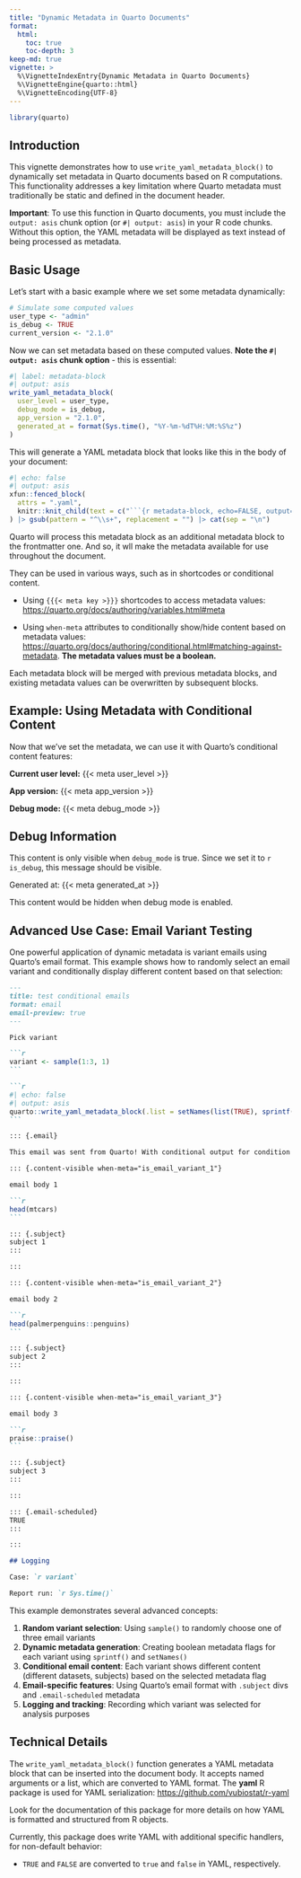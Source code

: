 ```yaml
---
title: "Dynamic Metadata in Quarto Documents"
format: 
  html:
    toc: true
    toc-depth: 3
keep-md: true
vignette: >
  %\VignetteIndexEntry{Dynamic Metadata in Quarto Documents}
  %\VignetteEngine{quarto::html}
  %\VignetteEncoding{UTF-8}
---
```


```r
library(quarto)
```

## Introduction

This vignette demonstrates how to use `write_yaml_metadata_block()` to dynamically set metadata in Quarto documents based on R computations. This functionality addresses a key limitation where Quarto metadata must traditionally be static and defined in the document header.

**Important**: To use this function in Quarto documents, you must include the `output: asis` chunk option (or `#| output: asis`) in your R code chunks. Without this option, the YAML metadata will be displayed as text instead of being processed as metadata.

## Basic Usage

Let's start with a basic example where we set some metadata dynamically:

```r
# Simulate some computed values
user_type <- "admin"
is_debug <- TRUE
current_version <- "2.1.0"
```

Now we can set metadata based on these computed values. **Note the `#| output: asis` chunk option** - this is essential:

```r
#| label: metadata-block
#| output: asis
write_yaml_metadata_block(
  user_level = user_type,
  debug_mode = is_debug,
  app_version = "2.1.0",
  generated_at = format(Sys.time(), "%Y-%m-%dT%H:%M:%S%z")
)
```

This will generate a YAML metadata block that looks like this in the body of your document:

```r
#| echo: false
#| output: asis
xfun::fenced_block(
  attrs = ".yaml",
  knitr::knit_child(text = c("```{r metadata-block, echo=FALSE, output='asis'}", "```"), quiet = TRUE)
) |> gsub(pattern = "^\\s+", replacement = "") |> cat(sep = "\n")
```

Quarto will process this metadata block as an additional metadata block to the frontmatter one. And so, it wll make the metadata available for use throughout the document.

They can be used in various ways, such as in shortcodes or conditional content.

- Using `{{{< meta key >}}}` shortcodes to access metadata values: <https://quarto.org/docs/authoring/variables.html#meta>

- Using `when-meta` attributes to conditionally show/hide content based on metadata values: <https://quarto.org/docs/authoring/conditional.html#matching-against-metadata>. **The metadata values must be a boolean.**

Each metadata block will be merged with previous metadata blocks, and existing metadata values can be overwritten by subsequent blocks.

## Example: Using Metadata with Conditional Content

Now that we've set the metadata, we can use it with Quarto's conditional content features:

**Current user level:** {{< meta user_level >}}

**App version:** {{< meta app_version >}}

**Debug mode:** {{< meta debug_mode >}}

::: {.content-visible when-meta="debug_mode"}

::: {.callout-important}

## Debug Information

This content is only visible when `debug_mode` is true. Since we set it to `r is_debug`, this message should be visible.

Generated at: {{< meta generated_at >}}
:::

:::

::: {.content-hidden when-meta="debug_mode"}
This content would be hidden when debug mode is enabled.
:::

## Advanced Use Case: Email Variant Testing

One powerful application of dynamic metadata is variant emails using Quarto's email format. This example shows how to randomly select an email variant and conditionally display different content based on that selection:

````markdown
---
title: test conditional emails
format: email
email-preview: true
---

Pick variant

```r
variant <- sample(1:3, 1)
```

```r
#| echo: false
#| output: asis
quarto::write_yaml_metadata_block(.list = setNames(list(TRUE), sprintf("is_email_variant_%d", variant)))
```

::: {.email}

This email was sent from Quarto! With conditional output for condition `r variant`

::: {.content-visible when-meta="is_email_variant_1"}

email body 1

```r
head(mtcars)
```

::: {.subject}
subject 1
:::

:::

::: {.content-visible when-meta="is_email_variant_2"}

email body 2 

```r
head(palmerpenguins::penguins)
```

::: {.subject}
subject 2
:::

:::

::: {.content-visible when-meta="is_email_variant_3"}

email body 3

```r
praise::praise()
```

::: {.subject}
subject 3
:::

:::

::: {.email-scheduled}
TRUE
:::

:::

## Logging

Case: `r variant`

Report run: `r Sys.time()`
````

This example demonstrates several advanced concepts:

1. **Random variant selection**: Using `sample()` to randomly choose one of three email variants
2. **Dynamic metadata generation**: Creating boolean metadata flags for each variant using `sprintf()` and `setNames()`
3. **Conditional email content**: Each variant shows different content (different datasets, subjects) based on the selected metadata flag
4. **Email-specific features**: Using Quarto's email format with `.subject` divs and `.email-scheduled` metadata
5. **Logging and tracking**: Recording which variant was selected for analysis purposes

## Technical Details

The `write_yaml_metadata_block()` function generates a YAML metadata block that can be inserted into the document body. It accepts named arguments or a list, which are converted to YAML format. The **yaml** R package is used for YAML serialization: <https://github.com/vubiostat/r-yaml>

Look for the documentation of this package for more details on how YAML is formatted and structured from R objects. 

Currently, this package does write YAML with additional specific handlers, for non-default behavior:

- `TRUE` and `FALSE` are converted to `true` and `false` in YAML, respectively.